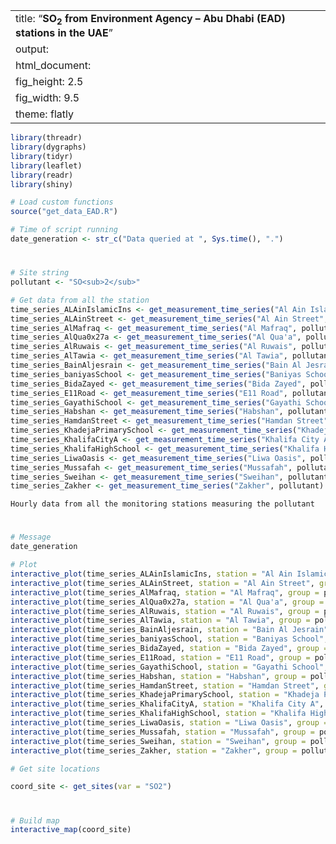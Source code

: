 
---
title: "**SO<sub>2</sub> from Environment Agency – Abu Dhabi (EAD) stations in the UAE**"
output:
  html_document:
    fig_height: 2.5
    fig_width: 9.5
    theme: flatly
---

```{r set_up, message = FALSE, echo = FALSE, warning = FALSE}
library(threadr)
library(dygraphs)
library(tidyr)
library(leaflet)
library(readr)
library(shiny)

# Load custom functions
source("get_data_EAD.R")

# Time of script running
date_generation <- str_c("Data queried at ", Sys.time(), ".")
```
# 

## 
```{r import_data, message = FALSE, echo = FALSE, results = "hide", cache = TRUE}

# Site string
pollutant <- "SO<sub>2</sub>"

# Get data from all the station
time_series_ALAinIslamicIns <- get_measurement_time_series("Al Ain Islamic Ins", pollutant)
time_series_ALAinStreet <- get_measurement_time_series("Al Ain Street", pollutant)
time_series_AlMafraq <- get_measurement_time_series("Al Mafraq", pollutant)
time_series_AlQua0x27a <- get_measurement_time_series("Al Qua'a", pollutant)
time_series_AlRuwais <- get_measurement_time_series("Al Ruwais", pollutant)
time_series_AlTawia <- get_measurement_time_series("Al Tawia", pollutant)
time_series_BainAljesrain <- get_measurement_time_series("Bain Al Jesrain", pollutant)
time_series_baniyasSchool <- get_measurement_time_series("Baniyas School", pollutant)
time_series_BidaZayed <- get_measurement_time_series("Bida Zayed", pollutant)
time_series_E11Road <- get_measurement_time_series("E11 Road", pollutant)
time_series_GayathiSchool <- get_measurement_time_series("Gayathi School", pollutant)
time_series_Habshan <- get_measurement_time_series("Habshan", pollutant)
time_series_HamdanStreet <- get_measurement_time_series("Hamdan Street", pollutant)
time_series_KhadejaPrimarySchool <- get_measurement_time_series("Khadeja Primary School", pollutant)
time_series_KhalifaCityA <- get_measurement_time_series("Khalifa City A", pollutant)
time_series_KhalifaHighSchool <- get_measurement_time_series("Khalifa High School", pollutant)
time_series_LiwaOasis <- get_measurement_time_series("Liwa Oasis", pollutant)
time_series_Mussafah <- get_measurement_time_series("Mussafah", pollutant)
time_series_Sweihan <- get_measurement_time_series("Sweihan", pollutant)
time_series_Zakher <- get_measurement_time_series("Zakher", pollutant)
```

 `Hourly data from all the monitoring stations measuring the pollutant`
 
# 

## 

```{r plot_NCMS_SO2, echo = FALSE, cache = TRUE}
# Message
date_generation

# Plot
interactive_plot(time_series_ALAinIslamicIns, station = "Al Ain Islamic Ins", group =   pollutant, pollu="SO2")
interactive_plot(time_series_ALAinStreet, station = "Al Ain Street", group = pollutant, pollu="SO2")
interactive_plot(time_series_AlMafraq, station = "Al Mafraq", group = pollutant, pollu="SO2")
interactive_plot(time_series_AlQua0x27a, station = "Al Qua'a", group = pollutant, pollu="SO2")
interactive_plot(time_series_AlRuwais, station = "Al Ruwais", group = pollutant, pollu="SO2")
interactive_plot(time_series_AlTawia, station = "Al Tawia", group = pollutant, pollu="SO2")
interactive_plot(time_series_BainAljesrain, station = "Bain Al Jesrain", group = pollutant, pollu="SO2")
interactive_plot(time_series_baniyasSchool, station = "Baniyas School", group = pollutant, pollu="SO2")
interactive_plot(time_series_BidaZayed, station = "Bida Zayed", group = pollutant, pollu="SO2")
interactive_plot(time_series_E11Road, station = "E11 Road", group = pollutant, pollu="SO2")
interactive_plot(time_series_GayathiSchool, station = "Gayathi School", group = pollutant, pollu="SO2")
interactive_plot(time_series_Habshan, station = "Habshan", group = pollutant, pollu="SO2")
interactive_plot(time_series_HamdanStreet, station = "Hamdan Street", group = pollutant, pollu="SO2")
interactive_plot(time_series_KhadejaPrimarySchool, station = "Khadeja Primary School", group = pollutant, pollu="SO2")
interactive_plot(time_series_KhalifaCityA, station = "Khalifa City A", group = pollutant, pollu="SO2")
interactive_plot(time_series_KhalifaHighSchool, station = "Khalifa High School", group =pollutant, pollu="SO2")
interactive_plot(time_series_LiwaOasis, station = "Liwa Oasis", group = pollutant, pollu="SO2")
interactive_plot(time_series_Mussafah, station = "Mussafah", group = pollutant, pollu="SO2")
interactive_plot(time_series_Sweihan, station = "Sweihan", group = pollutant, pollu="SO2")
interactive_plot(time_series_Zakher, station = "Zakher", group = pollutant, pollu="SO2")

```


```{r import_data_for_map, message = FALSE, echo = FALSE, results = "hide", cache = TRUE}
# Get site locations

coord_site <- get_sites(var = "SO2")

```
#
 
##

```{r map, fig.height = 8, echo = FALSE, message = FALSE, cache = TRUE}
# Build map
interactive_map(coord_site)
```

 
 